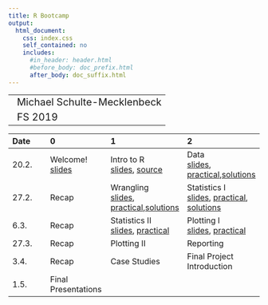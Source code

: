 ```yaml
---
title: R Bootcamp
output:
  html_document:
    css: index.css
    self_contained: no
    includes:
      #in_header: header.html
      #before_body: doc_prefix.html
      after_body: doc_suffix.html
---
```


||
|:---|
|<font style='font-style:normal;font-size:20px;padding-left:9.3px'>Michael Schulte-Mecklenbeck</font>|
|<font style='font-style:normal;font-size:20px;padding-left:9.3px'>FS 2019</font>|


|Date|0|1|2|3|
|:---|:---|:---|:---|
20.2.|Welcome!<br>[slides](_sessions/Welcome/Welcome.html)|Intro to R<br>[slides](_sessions/IntroToR/IntroToR.html), [source](_sessions/IntroToR/IntroToR_interactive.R)|Data <br>[slides](_sessions/Data/Data.html), [practical](_sessions/Data/Data_practical.html),[solutions](_sessions/Data/Data_practical_solutions.html)||
27.2.|Recap|Wrangling<br>[slides](_sessions/Wrangling/Wrangling.html), [practical](_sessions/Wrangling/Wrangling_practical.html),[solutions](_sessions/Data/Wrangling_solutions.html)  | Statistics I<br>[slides](_sessions/StatisticsI/StatisticsI.html), [practical](_sessions/StatisticsI/StatisticsI_practical.html), [solutions](_sessions/StatisticsI/StatisticsI_practical_solutions.html) ||
6.3.|Recap| Statistics II<br>[slides](_sessions/StatisticsII/StatisticsII.html), [practical](_sessions/StatisticsII/StatisticsII_practical.html)|Plotting I<br>[slides](_sessions/PlottingI/PlottingI.html), [practical](_sessions/PlottingI/PlottingI_practical.html)||
27.3.|Recap| Plotting II <br><!---[slides](_sessions/PlottingII/PlottingII.html), [practical](_sessions/PlottingII/PlottingII_practical.html)-->|Reporting<br><!---[slides](_sessions/Reporting/Reporting.html), [practical](_sessions/Reporting/Reporting_practical.html)-->||
3.4.|Recap|Case Studies<!---<br>[Intro](_sessions/CaseStudies/CaseStudies.html)<br>[1: Clinical Trial](_sessions/CaseStudies/Clinical_Data_Case_Study.html)<br>[2: Finance ](_sessions/CaseStudies/Financial_Data_Case_Study.html) -->|Final Project Introduction||
1.5.|Final Presentations||||


<!---

|Date|0|1|2|3|
|:---|:---|:---|:---|
20.2.|Welcome!<br>[slides](_sessions/Welcome/Welcome.html)|Intro to R<br>[slides](_sessions/IntroToR/IntroToR.html), [source](_sessions/IntroToR/IntroToR_interactive.R)|Data <br>[slides](_sessions/Data/Data.html), [practical](_sessions/Data/Data_practical.html)||
27.2.|Recap|Wrangling<br>[slides](_sessions/Wrangling/Wrangling.html), [practical](_sessions/Wrangling/Wrangling_practical.html) | Statistics I<br>[slides](_sessions/StatisticsI/StatisticsI.html), [practical](_sessions/StatisticsI/StatisticsI_practical.html)||
6.3|Recap| Statistics II<br>[slides](_sessions/StatisticsII/StatisticsII.html), [practical](_sessions/StatisticsII/StatisticsII_practical.html)|Plotting I<br>[slides](_sessions/PlottingI/PlottingI.html), [practical](_sessions/PlottingI/PlottingI_practical.html)||
27.3|Recap| Plotting II <br>[slides](_sessions/PlottingII/PlottingII.html), [practical](_sessions/PlottingII/PlottingII_practical.html)|Reporting<br>[slides](_sessions/Reporting/Reporting.html), [practical](_sessions/Reporting/Reporting_practical.html)||
3.4|Recap|Case Studies<br>[Intro](_sessions/CaseStudies/CaseStudies.html)<br>[1: Clinical Trial](_sessions/CaseStudies/Clinical_Data_Case_Study.html)<br>[2: Finance ](_sessions/CaseStudies/Financial_Data_Case_Study.html) |Final Project||
1.5|Final Presentations||||



|  | Day 1<br>Fundamentals| Day 2<br>Analysis| Day 3<br>Reporting| 
|:--|:-------------|:-------------|:-------------|
|0| | Recap I<br>[slides](_sessions/RecapI/RecapI.html)| Recap II <br>[slides](_sessions/RecapII/RecapII.html) |
|1|  | | |
|2|  ||  |
|3|   | | |
|4| |  | Next Steps<br> [slides](_sessions/NextSteps/NextSteps.html) |
<br>

--->